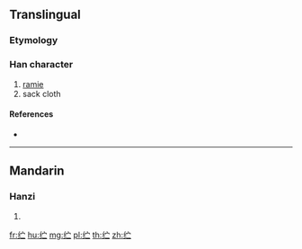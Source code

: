 {{character info/new}}
{{also|紵}}
==Translingual==

===Etymology===
{{Han simp|紵|f=宁|t=㝉}}

===Han character===
{{Han char|rn=120|rad=纟|as=04|sn=7|four=|canj=VMJM}}

# [[ramie]]
# sack cloth

====References====
* {{Han ref|kx=0944.251|hdz=53376.121|uh=7EBB|ud=32443}}

----

==Mandarin==

===Hanzi===
{{cmn-hanzi|tra=紵|pin=[[zhèn]] ([[zhen4]]), [[zhù]] ([[zhu4]])|wg=chen<sup>4</sup>, chu<sup>4</sup>}}

# {{defn|lang=cmn|sort=纟04}}

[[fr:纻]]
[[hu:纻]]
[[mg:纻]]
[[pl:纻]]
[[th:纻]]
[[zh:纻]]
